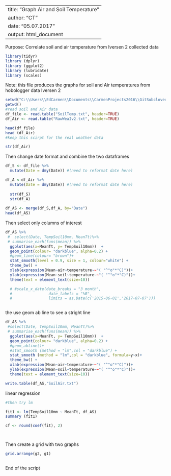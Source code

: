 
---
title: "Graph Air and Soil Temperature"
author: "CT"
date: "05.07.2017"
output: html_document
---
Purpose: Correlate soil and air temperature from Iversen 2 collected data 

```r
library(tidyr)
library (dplyr)
library (ggplot2)
library (lubridate)
library (scales)
```

Note: this file produces the graphs for soil and Air temperatures from hobologger data Iversen 2

```r

setwd("C:\\Users\\EdCarmen\\Documents\\CarmenProjects2016\\GitSubclover\\Iv2_SoilAirTemp")
getwd()
#read soil and Air data 
df_file <- read.table("SoilTemp.txt", header=TRUE)
df_Air <- read.table("RawWeaIv2.txt", header=TRUE)

head(df_file)
head (df_Air)
#keep this scirpt for the real weather data

str(df_Air)


```

Then change date format and combine the two dataframes 

```r

df_S <- df_file %>%
  mutate(Date = dmy(Date)) #(need to reformat date here)

df_A <-df_Air %>%
  mutate(Date = dmy(Date)) #(need to reformat date here)
  
  str(df_S)
  str(df_A)
  
df_AS <- merge(df_S,df_A, by="Date")
head(df_AS)

```



Then select only columns of interest 
 
```r

df_AS %>%
 #  select(Date, TempSoil10mm, MeanTt)%>%
 # summarise_each(funs(mean)) %>%
  ggplot(aes(x=MeanTt, y= TempSoil10mm))  +
  geom_point(colour= "darkblue", alpha=0.2) +
  #geom_line(colour= "brown")+
  stat_smooth(level = 0.9, size = 1, colour="white") + 
  theme_bw() +
  xlab(expression(Mean~air~temperature~~"( "^"o"*"C)"))+ 
  ylab(expression(Mean~soil~temperature~~"( "^"o"*"C)"))+
  theme(text = element_text(size=10))

  # #scale_x_date(date_breaks = "3 month", 
  #                date_labels = "%B",
  #                limits = as.Date(c('2015-06-01','2017-07-07')))



```

the use geom ab line to see a stright line 


```r

df_AS %>%
 #select(Date, TempSoil10mm, MeanTt)%>%
 # summarise_each(funs(mean)) %>%
  ggplot(aes(x=MeanTt, y= TempSoil10mm))  +
  geom_point(colour= "darkblue", alpha=0.2) +
  #geom_abline()+
  #stat_smooth (method = "lm",col = "darkblue") +
  stat_smooth (method = "lm",col = "darkblue", formula=y~x)+
  theme_bw() +
  xlab(expression(Mean~air~temperature~~"( "^"o"*"C)"))+
  ylab(expression(Mean~soil~temperature~~"( "^"o"*"C)"))+
  theme(text = element_text(size=10))

write.table(df_AS,"SoilAir.txt")


```

linear regression  
```r


#then try lm 

fit1 <- lm(TempSoil10mm ~ MeanTt, df_AS)
summary (fit1)

cf <- round(coef(fit), 2)




```


Then create a grid with two graphs 

```r


grid.arrange(g2, g1)



```



End of the script 


